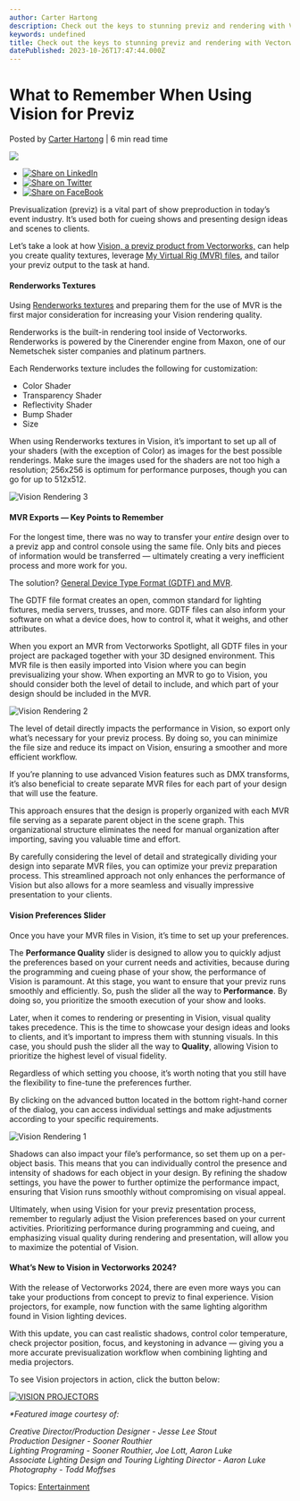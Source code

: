 ```yaml
---
author: Carter Hartong
description: Check out the keys to stunning previz and rendering with Vectorworks Spotlight.
keywords: undefined
title: Check out the keys to stunning previz and rendering with Vectorworks Spotlight. 
datePublished: 2023-10-26T17:47:44.000Z
---
```

  

# What to Remember When Using Vision for Previz

 Posted by [Carter Hartong](https://blog.vectorworks.net/author/carter-hartong) | 6 min read time 

![](https://blog.vectorworks.net/hubfs/blog-1440x800_Vision%203.png) 

* [![Share on LinkedIn](https://2659751.fs1.hubspotusercontent-na1.net/hubfs/2659751/michaelDemo/share-LI.png)](http://www.linkedin.com/shareArticle?mini=true&url=https%3A%2F%2Fblog.vectorworks.net%2Fshare-your-vision-previz-for-entertainment-live-events)
* [![Share on Twitter](https://2659751.fs1.hubspotusercontent-na1.net/hubfs/2659751/michaelDemo/share-TW.png)](https://www.twitter.com/share?text=What%20to%20Remember%20When%20Using%20Vision%20for%20Previz&url=https%3A%2F%2Fblog.vectorworks.net%2Fshare-your-vision-previz-for-entertainment-live-events&via=PMGTweets)
* [![Share on FaceBook](https://2659751.fs1.hubspotusercontent-na1.net/hubfs/2659751/michaelDemo/share-FB.png)](https://www.facebook.com/sharer/sharer.php?u=https%3A%2F%2Fblog.vectorworks.net%2Fshare-your-vision-previz-for-entertainment-live-events)

Previsualization (previz) is a vital part of show preproduction in today’s event industry. It’s used both for cueing shows and presenting design ideas and scenes to clients.

Let’s take a look at how [Vision, a previz product from Vectorworks,](https://university.vectorworks.net/course/view.php?id=352) can help you create quality textures, leverage [My Virtual Rig (MVR) files](https://gdtf-share.com/help/en/help/mvr/index.html#:~:text=An%20MVR%20file%20consists%20of,mvr%22%20extension.), and tailor your previz output to the task at hand.

#### Renderworks Textures

Using [Renderworks textures](../../../net/vectorworks/blog/applying-customizing-textures-in-renderworks.html) and preparing them for the use of MVR is the first major consideration for increasing your Vision rendering quality.

Renderworks is the built-in rendering tool inside of Vectorworks. Renderworks is powered by the Cinerender engine from Maxon, one of our Nemetschek sister companies and platinum partners.

Each Renderworks texture includes the following for customization:

* Color Shader
* Transparency Shader
* Reflectivity Shader
* Bump Shader
* Size

When using Renderworks textures in Vision, it’s important to set up all of your shaders (with the exception of Color) as images for the best possible renderings. Make sure the images used for the shaders are not too high a resolution; 256x256 is optimum for performance purposes, though you can go for up to 512x512.

![Vision Rendering 3](https://blog.vectorworks.net/hs-fs/hubfs/Blog%20Images/231019_Vision%20Rendering/Vision%20Rendering%203.png?width=587&height=573&name=Vision%20Rendering%203.png)

#### MVR Exports — Key Points to Remember

For the longest time, there was no way to transfer your _entire_ design over to a previz app and control console using the same file. Only bits and pieces of information would be transferred — ultimately creating a very inefficient process and more work for you.

The solution? [General Device Type Format (GDTF) and MVR](../../../net/vectorworks/blog/getting-started-gdtf-mvr.html). 

The GDTF file format creates an open, common standard for lighting fixtures, media servers, trusses, and more. GDTF files can also inform your software on what a device does, how to control it, what it weighs, and other attributes.

When you export an MVR from Vectorworks Spotlight, all GDTF files in your project are packaged together with your 3D designed environment. This MVR file is then easily imported into Vision where you can begin previsualizing your show. When exporting an MVR to go to Vision, you should consider both the level of detail to include, and which part of your design should be included in the MVR.

![Vision Rendering 2](https://blog.vectorworks.net/hs-fs/hubfs/Blog%20Images/231019_Vision%20Rendering/Vision%20Rendering%202.png?width=1440&height=609&name=Vision%20Rendering%202.png)

The level of detail directly impacts the performance in Vision, so export only what’s necessary for your previz process. By doing so, you can minimize the file size and reduce its impact on Vision, ensuring a smoother and more efficient workflow.

If you’re planning to use advanced Vision features such as DMX transforms, it’s also beneficial to create separate MVR files for each part of your design that will use the feature. 

This approach ensures that the design is properly organized with each MVR file serving as a separate parent object in the scene graph. This organizational structure eliminates the need for manual organization after importing, saving you valuable time and effort.

By carefully considering the level of detail and strategically dividing your design into separate MVR files, you can optimize your previz preparation process. This streamlined approach not only enhances the performance of Vision but also allows for a more seamless and visually impressive presentation to your clients.

#### Vision Preferences Slider

Once you have your MVR files in Vision, it’s time to set up your preferences.

The **Performance Quality** slider is designed to allow you to quickly adjust the preferences based on your current needs and activities, because during the programming and cueing phase of your show, the performance of Vision is paramount. At this stage, you want to ensure that your previz runs smoothly and efficiently. So, push the slider all the way to **Performance**. By doing so, you prioritize the smooth execution of your show and looks.

Later, when it comes to rendering or presenting in Vision, visual quality takes precedence. This is the time to showcase your design ideas and looks to clients, and it’s important to impress them with stunning visuals. In this case, you should push the slider all the way to **Quality**, allowing Vision to prioritize the highest level of visual fidelity.

Regardless of which setting you choose, it’s worth noting that you still have the flexibility to fine-tune the preferences further.

By clicking on the advanced button located in the bottom right-hand corner of the dialog, you can access individual settings and make adjustments according to your specific requirements.

![Vision Rendering 1](https://blog.vectorworks.net/hs-fs/hubfs/Blog%20Images/231019_Vision%20Rendering/Vision%20Rendering%201.png?width=1440&height=810&name=Vision%20Rendering%201.png)

Shadows can also impact your file’s performance, so set them up on a per-object basis. This means that you can individually control the presence and intensity of shadows for each object in your design. By refining the shadow settings, you have the power to further optimize the performance impact, ensuring that Vision runs smoothly without compromising on visual appeal.

Ultimately, when using Vision for your previz presentation process, remember to regularly adjust the Vision preferences based on your current activities. Prioritizing performance during programming and cueing, and emphasizing visual quality during rendering and presentation, will allow you to maximize the potential of Vision. 

#### What’s New to Vision in Vectorworks 2024? 

With the release of Vectorworks 2024, there are even more ways you can take your productions from concept to previz to final experience. Vision projectors, for example, now function with the same lighting algorithm found in Vision lighting devices.

With this update, you can cast realistic shadows, control color temperature, check projector position, focus, and keystoning in advance — giving you a more accurate previsualization workflow when combining lighting and media projectors.

To see Vision projectors in action, click the button below:

[![VISION PROJECTORS](https://no-cache.hubspot.com/cta/default/3018241/cdd4a6fd-a117-4814-b39e-1502cf94a317.png)](https://cta-redirect.hubspot.com/cta/redirect/3018241/cdd4a6fd-a117-4814-b39e-1502cf94a317) 

_\*Featured image courtesy of:_

_Creative Director/Production Designer - Jesse Lee Stout_  
_Production Designer - Sooner Routhier_  
_Lighting Programing - Sooner Routhier, Joe Lott, Aaron Luke_  
_Associate Lighting Design and Touring Lighting Director - Aaron Luke_  
_Photography - Todd Moffses_

 Topics: [Entertainment](https://blog.vectorworks.net/topic/entertainment) 

  